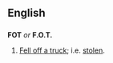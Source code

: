 ==English==

==={{Abbreviation}}===
'''FOT''' ''or'' '''F.O.T.'''
# [[Fell off a truck]]; i.e. [[stolen]].